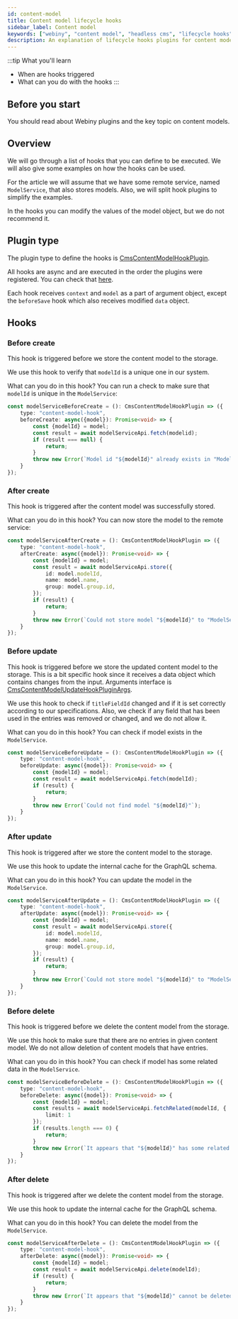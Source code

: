 ```yaml
---
id: content-model
title: Content model lifecycle hooks
sidebar_label: Content model
keywords: ["webiny", "content model", "headless cms", "lifecycle hooks", "plugins"]
description: An explanation of lifecycle hooks plugins for content models
---
```


:::tip What you'll learn
* When are hooks triggered
* What can you do with the hooks
:::

## Before you start
You should read about Webiny plugins and the key topic on content models.

## Overview
We will go through a list of hooks that you can define to be executed. We will also give some examples on how the hooks can be used.

For the article we will assume that we have some remote service, named `ModelService`, that also stores models. Also, we will split hook plugins to simplify the examples.

In the hooks you can modify the values of the model object, but we do not recommend it.

## Plugin type
The plugin type to define the hooks is [CmsContentModelHookPlugin](../../references/headless-cms/api/cmscontentmodelhookplugin.mdx).

All hooks are async and are executed in the order the plugins were registered. You can check that [here](https://github.com/webiny/webiny-js/blob/v5/packages/api-headless-cms/src/content/plugins/crud/contentModel/runContentModelLifecycleHooks.ts).

Each hook receives `context` and `model` as a part of argument object, except the `beforeSave` hook which also receives modified `data` object.

## Hooks
### Before create
This hook is triggered before we store the content model to the storage.

We use this hook to verify that `modelId` is a unique one in our system.


What can you do in this hook? You can run a check to make sure that `modelId` is unique in the `ModelService`:
```ts title="modelServiceBeforeCreate.ts"
const modelServiceBeforeCreate = (): CmsContentModelHookPlugin => ({
	type: "content-model-hook",
	beforeCreate: async({model}): Promise<void> => {
	    const {modelId} = model;
	    const result = await modelServiceApi.fetch(modelid);
	    if (result === null) {
	        return;
	    }
	    throw new Error(`Model id "${modelId}" already exists in "ModelService".`);
	}
});
```

### After create
This hook is triggered after the content model was successfully stored.

What can you do in this hook? You can now store the model to the remote service:
```ts title="modelServiceAfterCreate.ts"
const modelServiceAfterCreate = (): CmsContentModelHookPlugin => ({
	type: "content-model-hook",
	afterCreate: async({model}): Promise<void> => {
	    const {modelId} = model;
	    const result = await modelServiceApi.store({
			id: model.modelId,
			name: model.name,
			group: model.group.id,
	    });
	    if (result) {
	        return;
	    }
	    throw new Error(`Could not store model "${modelId}" to "ModelService".`);
	}
});
```


### Before update
This hook is triggered before we store the updated content model to the storage.
This is a bit specific hook since it receives a data object which contains changes from the input.
Arguments interface is [CmsContentModelUpdateHookPluginArgs](../../reference/headless-cms/api/cmscontentmodelupdatehookpluginargs.mdx).

We use this hook to check if `titleFieldId` changed and if it is set correctly according to our specifications.
Also, we check if any field that has been used in the entries was removed or changed, and we do not allow it.

What can you do in this hook? You can check if model exists in the `ModelService`.
```ts title="modelServiceBeforeUpdate.ts"
const modelServiceBeforeUpdate = (): CmsContentModelHookPlugin => ({
	type: "content-model-hook",
	beforeUpdate: async({model}): Promise<void> => {
	    const {modelId} = model;
	    const result = await modelServiceApi.fetch(modelId);
	    if (result) {
	        return;
	    }
	    throw new Error(`Could not find model "${modelId}"`);
	}
});
```


### After update
This hook is triggered after we store the content model to the storage.

We use this hook to update the internal cache for the GraphQL schema.

What can you do in this hook? You can update the model in the `ModelService`.
```ts title="modelServiceAfterUpdate.ts"
const modelServiceAfterUpdate = (): CmsContentModelHookPlugin => ({
	type: "content-model-hook",
	afterUpdate: async({model}): Promise<void> => {
	    const {modelId} = model;
	    const result = await modelServiceApi.store({
			id: model.modelId,
			name: model.name,
			group: model.group.id,
	    });
	    if (result) {
	        return;
	    }
	    throw new Error(`Could not store model "${modelId}" to "ModelService".`);
	}
});
```

### Before delete
This hook is triggered before we delete the content model from the storage.

We use this hook to make sure that there are no entries in given content model. We do not allow deletion of content models that have entries.

What can you do in this hook? You can check if model has some related data in the `ModelService`.
```ts title="modelServiceBeforeDelete.ts"
const modelServiceBeforeDelete = (): CmsContentModelHookPlugin => ({
	type: "content-model-hook",
	beforeDelete: async({model}): Promise<void> => {
	    const {modelId} = model;
	    const results = await modelServiceApi.fetchRelated(modelId, {
	        limit: 1
	    });
	    if (results.length === 0) {
	        return;
	    }
	    throw new Error(`It appears that "${modelId}" has some related data in the "ModelService".`);
	}
});
```

### After delete
This hook is triggered after we delete the content model from the storage.

We use this hook to update the internal cache for the GraphQL schema.

What can you do in this hook? You can delete the model from the `ModelService`.
```ts title="modelServiceAfterDelete.ts"
const modelServiceAfterDelete = (): CmsContentModelHookPlugin => ({
	type: "content-model-hook",
	afterDelete: async({model}): Promise<void> => {
	    const {modelId} = model;
	    const result = await modelServiceApi.delete(modelId);
	    if (result) {
	        return;
	    }
	    throw new Error(`It appears that "${modelId}" cannot be deleted from "ModelService".`);
	}
});
```
